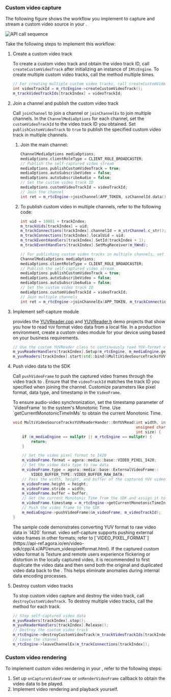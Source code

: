 <PlatformWrapper platform="windows">

### Custom video capture

The following figure shows the workflow you implement to capture and stream a custom video source in your <Vpl k="CLIENT"/>.

![API call sequence](/images/video-sdk/custom-video-capture.svg)

Take the following steps to implement this workflow:

1. Create a custom video track

    To create a custom video track and obtain the video track ID, call `createCustomVideoTrack` after initializing an instance of `IRtcEngine`. To create multiple custom video tracks, call the method multiple times.

    ```cpp
    // For creating multiple custom video tracks, call createCustomVideoTrack multiple times
    int videoTrackId = m_rtcEngine->createCustomVideoTrack();
    m_trackVideoTrackIds[trackIndex] = videoTrackId;
    ```

2. Join a channel and publish the custom video track
    
    Call `joinChannel` to join a channel or `joinChannelEx` to join multiple channels. In the `ChannelMediaOptions` for each channel, set the `customVideoTrackId` to the video track ID you obtained. Set `publishCustomVideoTrack` to `true` to publish the specified custom video track in multiple channels.

    1. Join the main channel:

        ```cpp
        ChannelMediaOptions mediaOptions;
        mediaOptions.clientRoleType = CLIENT_ROLE_BROADCASTER;
        // Publish the self-captured video stream
        mediaOptions.publishCustomVideoTrack = true;
        mediaOptions.autoSubscribeVideo = false;
        mediaOptions.autoSubscribeAudio = false;
        // Set the custom video track ID
        mediaOptions.customVideoTrackId = videoTrackId;
        // Join the channel
        int ret = m_rtcEngine->joinChannel(APP_TOKEN, szChannelId.data(), 0, mediaOptions);
        ```

    1. To publish custom video in multiple channels, refer to the following code:
        
        ```cpp
        int uid = 10001 + trackIndex;
        m_trackUids[trackIndex] = uid;
        m_trackConnections[trackIndex].channelId = m_strChannel.c_str();
        m_trackConnections[trackIndex].localUid = uid;
        m_trackEventHandlers[trackIndex].SetId(trackIndex + 1);
        m_trackEventHandlers[trackIndex].SetMsgReceiver(m_hWnd);

        // For publishing custom video tracks in multiple channels, set ChannelMediaOptions multiple times and call joinChannelEx multiple times
        ChannelMediaOptions mediaOptions;
        mediaOptions.clientRoleType = CLIENT_ROLE_BROADCASTER;
        // Publish the self-captured video stream
        mediaOptions.publishCustomVideoTrack = true;
        mediaOptions.autoSubscribeVideo = false;
        mediaOptions.autoSubscribeAudio = false;
        // Set the custom video track ID
        mediaOptions.customVideoTrackId = videoTrackId;
        // Join multiple channels
        int ret = m_rtcEngine->joinChannelEx(APP_TOKEN, m_trackConnections[trackIndex], mediaOptions, &m_trackEventHandlers[trackIndex]);
        ```

3. Implement self-capture module

    <Vg k="COMPANY"/> provides the [YUVReader.cpp](https://github.com/AgoraIO/API-Examples/blob/main/windows/APIExample/APIExample/YUVReader.cpp) and [YUVReader.h](https://github.com/AgoraIO/API-Examples/blob/main/windows/APIExample/APIExample/YUVReader.h) demo projects that show you how to read `YUV` format video data from a local file. In a production environment, create a custom video module for your device using <Vg k= "VSDK"/> based on your business requirements.

    ```cpp
    // Use the custom YUVReader class to continuously read YUV-format video data in the YUVReader thread and pass the data to the OnYUVRead callback for further processing
    m_yuvReaderHandlers[trackIndex].Setup(m_rtcEngine, m_mediaEngine.get(), videoTrackId);
    m_yuvReaders[trackIndex].start(std::bind(&MultiVideoSourceTracksYUVReaderHander::OnYUVRead, m_yuvReaderHandlers[trackIndex], std::placeholders::_1, std::placeholders::_2, std::placeholders::_3, std::placeholders::_4));
    ```
    
4. Push video data to the SDK 
        
    Call `pushVideoFrame` to push the captured video frames through the video track to <Vg k= "VSDK"/>. Ensure that the `videoTrackId` matches the track ID you specified when joining the channel. Customize parameters like pixel format, data type, and timestamp in the `VideoFrame`.

    <Admonition type="info" title="Information">
    To ensure audio-video synchronization, set the timestamp parameter of `VideoFrame` to the system's Monotonic Time. Use `getCurrentMonotonicTimeInMs` to obtain the current Monotonic Time.
    </Admonition>

    ```cpp
    void MultiVideoSourceTracksYUVReaderHander::OnYUVRead(int width, int height, 
                                                          unsigned char* buffer, 
                                                          int size) {
        if (m_mediaEngine == nullptr || m_rtcEngine == nullptr) {
            return;
        }
    
        // Set the video pixel format to I420
        m_videoFrame.format = agora::media::base::VIDEO_PIXEL_I420;
        // Set the video data type to raw data
        m_videoFrame.type = agora::media::base::ExternalVideoFrame::
            VIDEO_BUFFER_TYPE::VIDEO_BUFFER_RAW_DATA;
        // Pass the width, height, and buffer of the captured YUV video data to videoFrame
        m_videoFrame.height = height;
        m_videoFrame.stride = width;
        m_videoFrame.buffer = buffer;
        // Get the current Monotonic Time from the SDK and assign it to the timestamp parameter of videoFrame
        m_videoFrame.timestamp = m_rtcEngine->getCurrentMonotonicTimeInMs();
        // Push the video frame to the SDK
        m_mediaEngine->pushVideoFrame(&m_videoFrame, m_videoTrackId);
    }
    ```
    <Admonition type="info" title="Information">
    The sample code demonstrates converting YUV format to raw video data in `I420` format. <Vg k="COMPANY"/> video self-capture supports pushing external video frames in other formats; refer to [`VIDEO_PIXEL_FORMAT`](https://api-ref.agora.io/en/video-sdk/cpp/4.x/API/enum_videopixelformat.html).
    </Admonition>

    <Admonition type="info" title="Information">
    If the captured custom video format is Texture and remote users experience flickering or distortion in the locally captured video, it is recommended to first duplicate the video data and then send both the original and duplicated video data back to the <Vg k="VSDK"/>. This helps eliminate anomalies during internal data encoding processes.
    </Admonition>


5. Destroy custom video tracks
        
    To stop custom video capture and destroy the video track, call `destroyCustomVideoTrack`. To destroy multiple video tracks, call the method for each track.

    ```cpp
    // Stop self-captured video data
    m_yuvReaders[trackIndex].stop();
    m_yuvReaderHandlers[trackIndex].Release();
    // Destroy the custom video track
    m_rtcEngine->destroyCustomVideoTrack(m_trackVideoTrackIds[trackIndex]);
    // Leave the channel
    m_rtcEngine->leaveChannelEx(m_trackConnections[trackIndex]);
    ```

### Custom video rendering

To implement custom video rendering in your <Vpl k="CLIENT" />, refer to the following steps:

1. Set up `onCaptureVideoFrame` or `onRenderVideoFrame` callback to obtain the video data to be played.
1. Implement video rendering and playback yourself.

</PlatformWrapper>